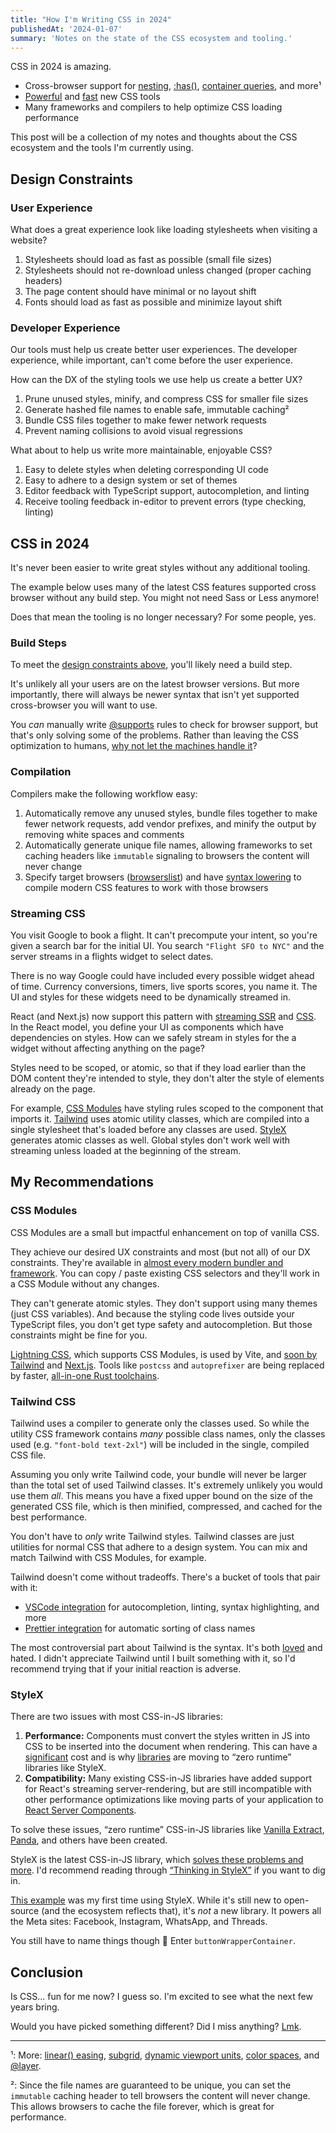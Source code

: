 ```yaml
---
title: "How I'm Writing CSS in 2024"
publishedAt: '2024-01-07'
summary: 'Notes on the state of the CSS ecosystem and tooling.'
---
```


CSS in 2024 is amazing.

- Cross-browser support for [nesting](https://caniuse.com/css-nesting), [:has()](https://caniuse.com/css-has), [container queries](https://caniuse.com/css-container-queries), and more¹
- [Powerful](https://stylexjs.com/) and [fast](https://lightningcss.dev/) new CSS tools
- Many frameworks and compilers to help optimize CSS loading performance

This post will be a collection of my notes and thoughts about the CSS ecosystem and the tools I'm currently using.

## Design Constraints

### User Experience

What does a great experience look like loading stylesheets when visiting a website?

1. Stylesheets should load as fast as possible (small file sizes)
1. Stylesheets should not re-download unless changed (proper caching headers)
1. The page content should have minimal or no layout shift
1. Fonts should load as fast as possible and minimize layout shift

### Developer Experience

Our tools must help us create better user experiences. The developer experience, while important, can't come before the user experience.

How can the DX of the styling tools we use help us create a better UX?

1. Prune unused styles, minify, and compress CSS for smaller file sizes
1. Generate hashed file names to enable safe, immutable caching²
1. Bundle CSS files together to make fewer network requests
1. Prevent naming collisions to avoid visual regressions

What about to help us write more maintainable, enjoyable CSS?

1. Easy to delete styles when deleting corresponding UI code
1. Easy to adhere to a design system or set of themes
1. Editor feedback with TypeScript support, autocompletion, and linting
1. Receive tooling feedback in-editor to prevent errors (type checking, linting)

## CSS in 2024

It's never been easier to write great styles without any additional tooling.

The example below uses many of the latest CSS features supported cross browser without any build step. You might not need Sass or Less anymore!

<LiveCode example="html" />

Does that mean the tooling is no longer necessary? For some people, yes.

### Build Steps

To meet the [design constraints above](#design-constraints), you'll likely need a build step.

It's unlikely all your users are on the latest browser versions. But more importantly, there will always be newer syntax that isn't yet supported cross-browser you will want to use.

You _can_ manually write [@supports](https://developer.mozilla.org/en-US/docs/Web/CSS/@supports) rules to check for browser support, but that's only solving some of the problems. Rather than leaving the CSS optimization to humans, [why not let the machines handle it](https://csswizardry.com/2023/10/the-three-c-concatenate-compress-cache/)?

### Compilation

Compilers make the following workflow easy:

1. Automatically remove any unused styles, bundle files together to make fewer network requests, add vendor prefixes, and minify the output by removing white spaces and comments
1. Automatically generate unique file names, allowing frameworks to set caching headers like `immutable` signaling to browsers the content will never change
1. Specify target browsers ([browserslist](https://browsersl.ist/)) and have [syntax lowering](https://lightningcss.dev/transpilation.html) to compile modern CSS features to work with those browsers

### Streaming CSS

You visit Google to book a flight. It can't precompute your intent, so you're given a search bar for the initial UI. You search `"Flight SFO to NYC"` and the server streams in a flights widget to select dates.

There is no way Google could have included every possible widget ahead of time. Currency conversions, timers, live sports scores, you name it. The UI and styles for these widgets need to be dynamically streamed in.

React (and Next.js) now support this pattern with [streaming SSR](https://nextjs.org/docs/app/building-your-application/routing/loading-ui-and-streaming) and [CSS](https://github.com/reactwg/react-18/discussions/108). In the React model, you define your UI as components which have dependencies on styles. How can we safely stream in styles for the a widget without affecting anything on the page?

Styles need to be scoped, or atomic, so that if they load earlier than the DOM content they're intended to style, they don't alter the style of elements already on the page.

For example, [CSS Modules](#css-modules) have styling rules scoped to the component that imports it. [Tailwind](#tailwind-css) uses atomic utility classes, which are compiled into a single stylesheet that's loaded before any classes are used. [StyleX](#stylex) generates atomic classes as well. Global styles don't work well with streaming unless loaded at the beginning of the stream.

## My Recommendations

### CSS Modules

CSS Modules are a small but impactful enhancement on top of vanilla CSS.

They achieve our desired UX constraints and most (but not all) of our DX constraints. They're available in [almost every modern bundler and framework](https://github.com/css-modules/css-modules/blob/master/docs/get-started.md). You can copy / paste existing CSS selectors and they'll work in a CSS Module without any changes.

They can't generate atomic styles. They don't support using many themes (just CSS variables). And because the styling code lives outside your TypeScript files, you don't get type safety and autocompletion. But those constraints might be fine for you.

<Callout emoji="💡">

[Lightning CSS](https://lightningcss.dev/), which supports CSS Modules, is used by Vite, and [soon by Tailwind](https://medium.com/@bomber.marek/whats-tailwind-oxide-engine-the-next-evolution-of-tailwind-css-32e7ef8e19a1) and [Next.js](https://twitter.com/leeerob/status/1740124461683409042). Tools like `postcss` and `autoprefixer` are being replaced by faster, [all-in-one Rust toolchains](https://leerob.io/blog/rust).

</Callout>

### Tailwind CSS

Tailwind uses a compiler to generate only the classes used. So while the utility CSS framework contains _many_ possible class names, only the classes used (e.g. `"font-bold text-2xl"`) will be included in the single, compiled CSS file.

Assuming you only write Tailwind code, your bundle will never be larger than the total set of used Tailwind classes. It's extremely unlikely you would use them _all_. This means you have a fixed upper bound on the size of the generated CSS file, which is then minified, compressed, and cached for the best performance.

You don't have to _only_ write Tailwind styles. Tailwind classes are just utilities for normal CSS that adhere to a design system. You can mix and match Tailwind with CSS Modules, for example.

Tailwind doesn't come without tradeoffs. There's a bucket of tools that pair with it:

- [VSCode integration](https://tailwindcss.com/docs/editor-setup#intelli-sense-for-vs-code) for autocompletion, linting, syntax highlighting, and more
- [Prettier integration](https://tailwindcss.com/docs/editor-setup#automatic-class-sorting-with-prettier) for automatic sorting of class names

The most controversial part about Tailwind is the syntax. It's both [loved](https://twitter.com/whiskeywebfm/status/1742222761018212460) and hated. I didn't appreciate Tailwind until I built something with it, so I'd recommend trying that if your initial reaction is adverse.

<LiveCode example="tailwind" />

### StyleX

There are two issues with most CSS-in-JS libraries:

1. **Performance:** Components must convert the styles written in JS into CSS to be inserted into the document when rendering. This can have a [significant](https://dev.to/srmagura/why-were-breaking-up-wiht-css-in-js-4g9b) cost and is why [libraries](https://panda-css.com/docs/overview/why-panda) are moving to “zero runtime” libraries like StyleX.
1. **Compatibility:** Many existing CSS-in-JS libraries have added support for React's streaming server-rendering, but are still incompatible with other performance optimizations like moving parts of your application to [React Server Components](https://nextjs.org/docs/app/building-your-application/rendering/server-components).

To solve these issues, “zero runtime” CSS-in-JS libraries like [Vanilla Extract](https://vanilla-extract.style/), [Panda](https://panda-css.com/), and others have been created.

StyleX is the latest CSS-in-JS library, which [solves these problems and more](https://stylexjs.com/docs/learn/thinking-in-stylex/). I'd recommend reading through [“Thinking in StyleX”](https://stylexjs.com/docs/learn/thinking-in-stylex/) if you want to dig in.

[This example](https://codesandbox.io/p/devbox/cocky-tu-x7twwd?file=%2FApp.tsx) was my first time using StyleX. While it's still new to open-source (and the ecosystem reflects that), it's _not_ a new library. It powers all the Meta sites: Facebook, Instagram, WhatsApp, and Threads.

You still have to name things though 🫠 Enter `buttonWrapperContainer`.

## Conclusion

Is CSS... fun for me now? I guess so. I'm excited to see what the next few years bring.

Would you have picked something different? Did I miss anything? [Lmk](https://twitter.com/leeerob).

---

¹: More: [linear() easing](https://developer.mozilla.org/en-US/docs/Web/CSS/easing-function), [subgrid](https://developer.mozilla.org/en-US/docs/Web/CSS/CSS_grid_layout/Subgrid), [dynamic viewport units](https://web.dev/blog/viewport-units), [color spaces](https://developer.chrome.com/blog/meet-the-new-css-color-spaces), and [@layer](https://developer.mozilla.org/en-US/docs/Web/CSS/@layer).

²: Since the file names are guaranteed to be unique, you can set the `immutable` caching header to tell browsers the content will never change. This allows browsers to cache the file forever, which is great for performance.
